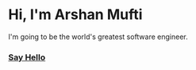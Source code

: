 # Hi, I'm Arshan Mufti

I'm going to be the world's greatest software engineer.

### [Say Hello](mailto:me@arshanmufti.com)
